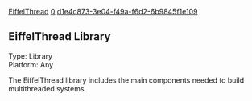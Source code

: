 [[Property:title|EiffelThread]]
[[Property:weight|0]]
[[Property:uuid|d1e4c873-3e04-f49a-f6d2-6b9845f1e109]]
==EiffelThread Library==

Type: Library<br/>
Platform: Any

The EiffelThread library includes the main components needed to build multithreaded systems.

